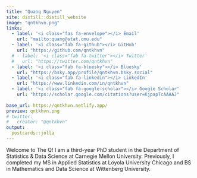 ```yaml
---
title: "Quang Nguyen"
site: distill::distill_website
image: "qntkhvn.png"
links:
  - label: '<i class="fas fa-envelope"></i> Email'
    url: "mailto:quang@stat.cmu.edu"
  - label: '<i class="fab fa-github"></i> GitHub'
    url: "https://github.com/qntkhvn"
  # - label: '<i class="fab fa-twitter"></i> Twitter'
  #   url: "https://twitter.com/qntkhvn"
  - label: '<i class="fab fa-bluesky"></i> Bluesky'
    url: "https://bsky.app/profile/qntkhvn.bsky.social"
  - label: '<i class="fab fa-linkedin"></i> LinkedIn'
    url: "https://www.linkedin.com/in/qntkhvn"
  - label: '<i class="fab fa-google-scholar"></i> Google Scholar'
    url: "https://scholar.google.com/citations?user=KjpapTcAAAAJ"
    
base_url: https://qntkhvn.netlify.app/
preview: qntkhvn.png
# twitter:
#   creator: "@qntkhvn"
output:
  postcards::jolla
---
```


<div style="text-align: left"> 
Welcome to The Q! 
I am a third-year PhD student in the Department of Statistics & Data Science at Carnegie Mellon University. 
Previously, I completed my MS in Applied Statistics at Loyola University Chicago and BS in Mathematics and Data Science at Wittenberg University. 
</div>


